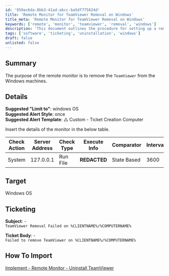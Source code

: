 ```yaml
---
id: '959ac6da-8bb3-41ad-abcc-ba5df775624d'
title: 'Remote Monitor for TeamViewer Removal on Windows'
title_meta: 'Remote Monitor for TeamViewer Removal on Windows'
keywords: ['remote', 'monitor', 'teamviewer', 'removal', 'windows']
description: 'This document outlines the procedure for setting up a remote monitor to automate the removal of TeamViewer from Windows machines. It includes details on suggested configurations, ticketing information, and import instructions for the monitor.'
tags: ['software', 'ticketing', 'uninstallation', 'windows']
draft: false
unlisted: false
---
```

## Summary

The purpose of the remote monitor is to remove the `TeamViewer` from the Windows machines.

## Details

**Suggested "Limit to"**: windows OS  
**Suggested Alert Style**: once  
**Suggested Alert Template**: △ Custom - Ticket Creation Computer  

Insert the details of the monitor in the below table.

| Check Action | Server Address | Check Type | Execute Info | Comparator    | Interval | Result |
|--------------|----------------|------------|---------------|----------------|----------|--------|
| System       | 127.0.0.1      | Run File   | **REDACTED**  | State Based    | 3600     | ![Result](../../../static/img/Uninstall-TeamViewer/image_1.png) |

## Target

Windows OS

## Ticketing

**Subject**: -  
`TeamViewer Removal Failed on %CLIENTNAME%/%COMPUTERNAME%`  

**Ticket Body**: -  
`Failed to remove TeamViewer on %CLIENTNAME%/%COMPUTERNAME%`

## How To Import

[Implement - Remote Monitor - Uninstall TeamViewer](https://proval.itglue.com/DOC-5078775-14007937)












